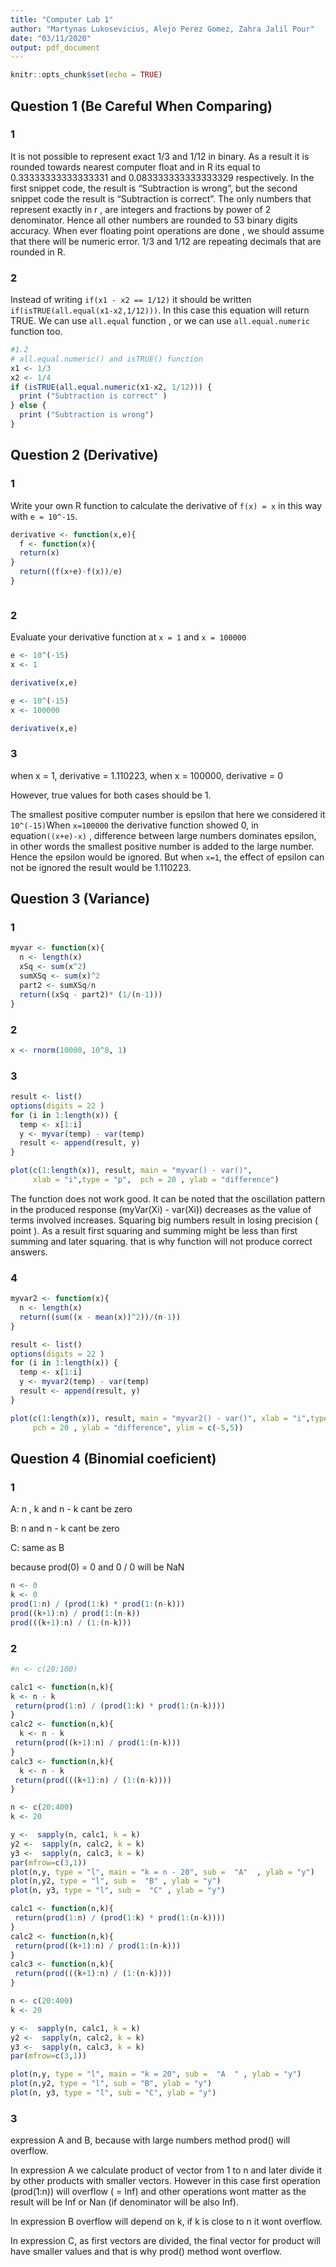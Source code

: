 ```yaml
---
title: "Computer Lab 1"
author: "Martynas Lukosevicius, Alejo Perez Gomez, Zahra Jalil Pour"
date: "03/11/2020"
output: pdf_document
---
```


```r
knitr::opts_chunk$set(echo = TRUE)
```

## Question 1 (Be Careful When Comparing)

### 1 
It is not possible to represent exact 1/3 and 1/12 in binary. As a result it is rounded towards nearest computer float and in R its equal to 0.33333333333333331 and 0.083333333333333329 respectively.
In the first snippet code, the result is "Subtraction is wrong", but the second snippet code the result is "Subtraction is correct". 
The only numbers that represent exactly in r , are integers and fractions by power of 2 denominator. Hence all other numbers are rounded to 53 binary digits accuracy. When ever floating point operations are done , we should assume that there will be  numeric error. 1/3 and 1/12 are repeating decimals that are rounded in R.

### 2

Instead of writing  ``if(x1 - x2 == 1/12)`` it should be written ``if(isTRUE(all.equal(x1-x2,1/12)))``. In this case this equation will return TRUE.
We can use ``all.equal`` function , or we can use ``all.equal.numeric`` function too.
```r
#1.2
# all.equal.numeric() and isTRUE() function
x1 <- 1/3
x2 <- 1/4
if (isTRUE(all.equal.numeric(x1-x2, 1/12))) {
  print ("Subtraction is correct" )
} else {
  print ("Subtraction is wrong")
}
```

## Question 2 (Derivative)
### 1

Write your own R function to calculate the derivative of ``f(x) = x`` in this way with ``e = 10^-15``.
```r


derivative <- function(x,e){
  f <- function(x){
  return(x)
}
  return((f(x+e)-f(x))/e)
}



```

### 2
Evaluate your derivative function at ``x = 1`` and ``x = 100000``
```r
e <- 10^(-15)
x <- 1

derivative(x,e)
```



```r
e <- 10^(-15)
x <- 100000

derivative(x,e)
```

### 3

when x = 1, derivative  = 1.110223, when x = 100000, derivative = 0

However, true values for both cases should be 1.

The smallest positive computer number is epsilon that here we considered it ``10^(-15)``When ``x=100000`` the derivative function showed 0, in equation``((x+e)-x)`` , difference between large numbers dominates epsilon, in other words the smallest positive number is added to the large number. Hence the epsilon would be ignored. But when `` x=1``, the effect of epsilon can not be ignored the result would be 1.110223.  

## Question 3 (Variance)

### 1
```r
myvar <- function(x){
  n <- length(x)
  xSq <- sum(x^2)
  sumXSq <- sum(x)^2
  part2 <- sumXSq/n
  return((xSq - part2)* (1/(n-1)))
}
```

### 2 
```r
x <- rnorm(10000, 10^8, 1)
```

### 3 
```r
result <- list()
options(digits = 22 )
for (i in 1:length(x)) {
  temp <- x[1:i]
  y <- myvar(temp) - var(temp)
  result <- append(result, y)
}

plot(c(1:length(x)), result, main = "myvar() - var()",
     xlab = "i",type = "p",  pch = 20 , ylab = "difference")

```

The function does not work good. It can be noted that the oscillation pattern in the produced response (myVar(Xi) - var(Xi)) decreases as the value of terms involved increases. Squaring big numbers result in losing precision ( point ). As a result first squaring and summing might be less than first summing and later squaring. that is why function will not produce correct answers. 



### 4 

```r
myvar2 <- function(x){
  n <- length(x)
  return((sum((x - mean(x))^2))/(n-1))
}

result <- list()
options(digits = 22 )
for (i in 1:length(x)) {
  temp <- x[1:i]
  y <- myvar2(temp) - var(temp)
  result <- append(result, y)
}

plot(c(1:length(x)), result, main = "myvar2() - var()", xlab = "i",type = "p",
     pch = 20 , ylab = "difference", ylim = c(-5,5))

```

## Question 4 (Binomial coeficient)

### 1

A: n , k and n - k cant be zero

B: n and n - k cant be zero 

C: same as B

because  prod(0) = 0 and 0 / 0 will be NaN

```r
n <- 0
k <- 0
prod(1:n) / (prod(1:k) * prod(1:(n-k)))
prod((k+1):n) / prod(1:(n-k))
prod(((k+1):n) / (1:(n-k)))
```


### 2
```r
#n <- c(20:100)

calc1 <- function(n,k){
k <- n - k
 return(prod(1:n) / (prod(1:k) * prod(1:(n-k)))) 
}
calc2 <- function(n,k){
  k <- n - k
 return(prod((k+1):n) / prod(1:(n-k))) 
}
calc3 <- function(n,k){
  k <- n - k
 return(prod(((k+1):n) / (1:(n-k)))) 
}

n <- c(20:400)
k <- 20

y <-  sapply(n, calc1, k = k)
y2 <-  sapply(n, calc2, k = k)
y3 <-  sapply(n, calc3, k = k)
par(mfrow=c(3,1))
plot(n,y, type = "l", main = "k = n - 20", sub =  "A"  , ylab = "y")
plot(n,y2, type = "l", sub =  "B" , ylab = "y")
plot(n, y3, type = "l", sub =  "C" , ylab = "y")
```


```r
calc1 <- function(n,k){
 return(prod(1:n) / (prod(1:k) * prod(1:(n-k)))) 
}
calc2 <- function(n,k){
 return(prod((k+1):n) / prod(1:(n-k))) 
}
calc3 <- function(n,k){
 return(prod(((k+1):n) / (1:(n-k)))) 
}

n <- c(20:400)
k <- 20

y <-  sapply(n, calc1, k = k)
y2 <-  sapply(n, calc2, k = k)
y3 <-  sapply(n, calc3, k = k)
par(mfrow=c(3,1))

plot(n,y, type = "l", main = "k = 20", sub =  "A  " , ylab = "y")
plot(n,y2, type = "l", sub = "B", ylab = "y")
plot(n, y3, type = "l", sub = "C", ylab = "y")

```

### 3
expression A and B, because with large numbers method prod() will overflow. 

In expression A we calculate product of vector from 1 to n and later divide it by other products with smaller vectors. However in this case first operation (prod(1:n)) will overflow ( = Inf) and other operations wont matter as the result will be Inf or Nan (if denominator will be also Inf).

In expression B overflow will depend on k, if k is close to n it wont overflow.

In expression C, as first vectors are divided, the final vector for product will have smaller values and that is why prod() method wont overflow.

